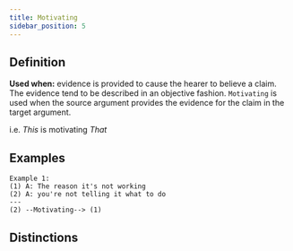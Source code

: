 ```yaml
---
title: Motivating
sidebar_position: 5
---
```


## Definition

**Used when:** evidence is provided to cause the hearer to believe a claim. The evidence tend to be described in an objective fashion. 
`Motivating` is used when the source argument provides the evidence for the claim in the target argument.

i.e. *This* is motivating *That*

## Examples

```
Example 1:
(1) A: The reason it's not working
(2) A: you're not telling it what to do
---
(2) --Motivating--> (1)
```

## Distinctions


<Markdown />